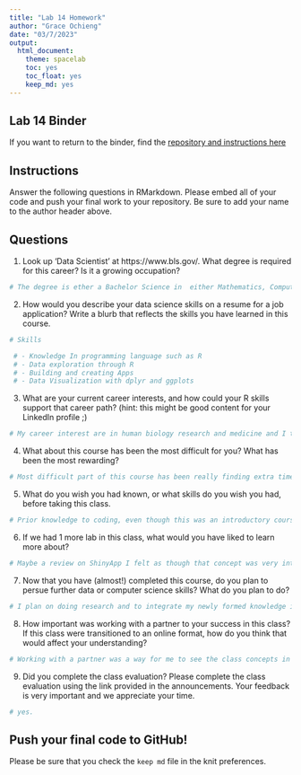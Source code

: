 ```yaml
---
title: "Lab 14 Homework"
author: "Grace Ochieng"
date: "03/7/2023"
output:
  html_document: 
    theme: spacelab
    toc: yes
    toc_float: yes
    keep_md: yes
---
```


## Lab 14 Binder
If you want to return to the binder, find the [repository and instructions here](https://github.com/hehouts/lab14_binder)

## Instructions
Answer the following questions in RMarkdown. Please embed all of your code and push your final work to your repository. Be sure to add your name to the author header above.


## Questions

1. Look up 'Data Scientist' at https://www.bls.gov/. What degree is required for this career? Is it a growing occupation?  
```r
# The degree is ether a Bachelor Science in  either Mathematics, Computer Science or Statistics.
```

2. How would you describe your data science skills on a resume for a job application? Write a blurb that reflects the skills you have learned in this course. 
```r
# Skills

 # - Knowledge In programming language such as R
 # - Data exploration through R 
 # - Building and creating Apps 
 # - Data Visualization with dplyr and ggplots
```


3. What are your current career interests, and how could your R skills support that career path? (hint: this might be good content for your LinkedIn profile ;)
```r
# My career interest are in human biology research and medicine and I thinks skills such as R helps in research and data collection. So far in this class I have heard R being a tool most researchers use to input data and present it, and I think its a unique way to do that alongside research documents.
```


4. What about this course has been the most difficult for you? What has been the most rewarding?
```r
# Most difficult part of this course has been really finding extra time and practice. The most rewarding was being able to create my own reposirtory with all the skills learned to refer back to.
```


5. What do you wish you had known, or what skills do you wish you had, before taking this class.
```r
# Prior knowledge to coding, even though this was an introductory course.
```


6. If we had 1 more lab in this class, what would you have liked to learn more about?
```r
# Maybe a review on ShinyApp I felt as though that concept was very interesting but only a short time was spent in learning it.
```


7. Now that you have (almost!) completed this course, do you plan to persue further data or computer science skills? What do you plan to do?
```r
# I plan on doing research and to integrate my newly formed knowledge in R to that in data science skills. 
```


8. How important was working with a partner to your success in this class? If this class were transitioned to an online format, how do you think that would affect your understanding?
```r
# Working with a partner was a way for me to see the class concepts in a different manner. Due to how this class was based on a lab format I think having it in person was the better option, if it were online it would have been tougher.
```


9. Did you complete the class evaluation? Please complete the class evaluation using the link provided in the announcements. Your feedback is very important and we appreciate your time.
```r
# yes.
```


## Push your final code to GitHub!
Please be sure that you check the `keep md` file in the knit preferences. 
